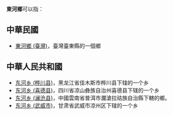 '''東河鄉'''可以指：

==中華民國==
* [[東河鄉_(台灣)|東河鄉 (臺灣)]]，臺灣臺東縣的一個鄉

==中華人民共和國==
* [[东河乡_(桦川县)|东河乡 (桦川县)]]，黑龙江省佳木斯市桦川县下辖的一个乡
* [[东河乡_(喜德县)|东河乡 (喜德县)]]，四川省凉山彝族自治州喜德县下辖的一个乡
* [[东河乡_(澜沧县)|东河乡 (澜沧县)]]，中國雲南省普洱市瀾滄拉祜族自治縣下轄的鄉。
* [[东河乡_(武威市)|东河乡 (武威市)]]，甘肃省武威市凉州区下辖的一个乡
{{disambig|D東河鄉|Cat=三字中国乡名消歧义}}